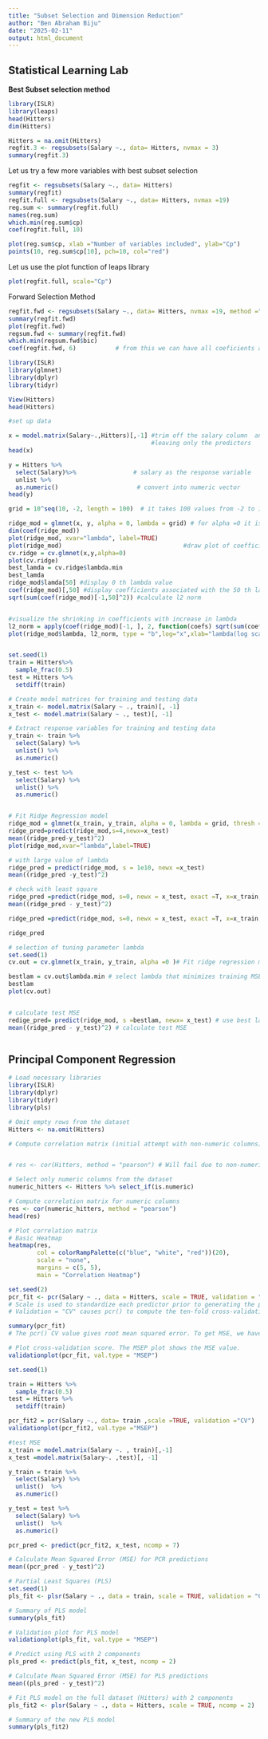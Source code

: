 ```yaml
---
title: "Subset Selection and Dimension Reduction"
author: "Ben Abraham Biju"
date: "2025-02-11"
output: html_document
---
```


## Statistical Learning Lab
**Best Subset selection method**

```r
library(ISLR)
library(leaps)
head(Hitters)
dim(Hitters)

Hitters = na.omit(Hitters)
regfit.3 <- regsubsets(Salary ~., data= Hitters, nvmax = 3)
summary(regfit.3)
```

Let us try a few more variables with best subset selection

```r
regfit <- regsubsets(Salary ~., data= Hitters)
summary(regfit)
regfit.full <- regsubsets(Salary ~., data= Hitters, nvmax =19)
reg.sum <- summary(regfit.full)
names(reg.sum)
which.min(reg.sum$cp)
coef(regfit.full, 10)

```
```r
plot(reg.sum$cp, xlab ="Number of variables included", ylab="Cp")
points(10, reg.sum$cp[10], pch=10, col="red")
```

Let us use the plot function of leaps library
```r
plot(regfit.full, scale="Cp")
```

Forward Selection Method

```r
regfit.fwd <- regsubsets(Salary ~., data= Hitters, nvmax =19, method ="forward")
summary(regfit.fwd)
plot(regfit.fwd)
regsum.fwd <- summary(regfit.fwd)
which.min(regsum.fwd$bic)
coef(regfit.fwd, 6)           # from this we can have all coeficients and can check the deviance between 10 variables and 6 variables model to choose which one is the best

```


```r
library(ISLR)
library(glmnet)
library(dplyr)
library(tidyr)

View(Hitters)
head(Hitters)

#set up data

x = model.matrix(Salary~.,Hitters)[,-1] #trim off the salary column  and model.matrix is used to convert dataframe into matrix (design matrix)
                                        #leaving only the predictors
head(x)

y = Hitters %>%
  select(Salary)%>%                # salary as the response variable
  unlist %>%
  as.numeric()                      # convert into numeric vector
head(y)  

grid = 10^seq(10, -2, length = 100)  # it takes 100 values from -2 to 10 and stored in grid variable which is use fro lambda

ridge_mod = glmnet(x, y, alpha = 0, lambda = grid) # for alpha =0 it is ridge regression
dim(coef(ridge_mod))
plot(ridge_mod, xvar="lambda", label=TRUE)
plot(ridge_mod)                                  #draw plot of coefficients
cv.ridge = cv.glmnet(x,y,alpha=0)
plot(cv.ridge)
best_lamda = cv.ridge$lambda.min
best_lamda
ridge_mod$lamda[50] #display 0 th lambda value
coef(ridge_mod)[,50] #display coefficients associated with the 50 th lambda value.
sqrt(sum(coef(ridge_mod)[-1,50]^2)) #calculate l2 norm


#visualize the shrinking in coefficients with increase in lambda
l2_norm = apply(coef(ridge_mod)[-1, ], 2, function(coefs) sqrt(sum(coefs^2)))
plot(ridge_mod$lambda, l2_norm, type = "b",log="x",xlab="lambda(log scale)",ylab="L2 Norm of Coefficients")


set.seed(1)
train = Hitters%>%
  sample_frac(0.5)
test = Hitters %>%
  setdiff(train)

# Create model matrices for training and testing data
x_train <- model.matrix(Salary ~ ., train)[, -1]
x_test <- model.matrix(Salary ~ ., test)[, -1]

# Extract response variables for training and testing data
y_train <- train %>%
  select(Salary) %>%
  unlist() %>%
  as.numeric()

y_test <- test %>%
  select(Salary) %>%
  unlist() %>%
  as.numeric()


# Fit Ridge Regression model
ridge_mod = glmnet(x_train, y_train, alpha = 0, lambda = grid, thresh = 1e-12)
ridge_pred=predict(ridge_mod,s=4,newx=x_test)
mean((ridge_pred-y_test)^2)
plot(ridge_mod,xvar="lambda",label=TRUE)

# with large value of lambda
ridge_pred = predict(ridge_mod, s = 1e10, newx =x_test)
mean((ridge_pred -y_test)^2)

# check with least square
ridge_pred =predict(ridge_mod, s=0, newx = x_test, exact =T, x=x_train, y=y_train)
mean((ridge_pred - y_test)^2)

ridge_pred =predict(ridge_mod, s=0, newx = x_test, exact =T, x=x_train, y=y_train)[1]

ridge_pred

# selection of tuning parameter lambda
set.seed(1)
cv.out = cv.glmnet(x_train, y_train, alpha =0 )# Fit ridge regression model on training data

bestlam = cv.out$lambda.min # select lambda that minimizes training MSE
bestlam
plot(cv.out)


# calculate test MSE
redige_pred= predict(ridge_mod, s =bestlam, newx= x_test) # use best lambda to predict test data
mean((ridge_pred - y_test)^2) # calculate test MSE



```


## Principal Component Regression

```r
# Load necessary libraries
library(ISLR)
library(dplyr)
library(tidyr)
library(pls)

# Omit empty rows from the dataset
Hitters <- na.omit(Hitters)

# Compute correlation matrix (initial attempt with non-numeric columns)


# res <- cor(Hitters, method = "pearson") # Will fail due to non-numeric columns

# Select only numeric columns from the dataset
numeric_hitters <- Hitters %>% select_if(is.numeric)

# Compute correlation matrix for numeric columns
res <- cor(numeric_hitters, method = "pearson")
head(res)

# Plot correlation matrix
# Basic Heatmap
heatmap(res,
        col = colorRampPalette(c("blue", "white", "red"))(20),
        scale = "none",
        margins = c(5, 5),
        main = "Correlation Heatmap")

set.seed(2)
pcr_fit <- pcr(Salary ~ ., data = Hitters, scale = TRUE, validation = "CV")
# Scale is used to standardize each predictor prior to generating the principal components.
# Validation = "CV" causes pcr() to compute the ten-fold cross-validation error.

summary(pcr_fit)
# The pcr() CV value gives root mean squared error. To get MSE, we have to square the value.

# Plot cross-validation score. The MSEP plot shows the MSE value.
validationplot(pcr_fit, val.type = "MSEP")

set.seed(1)

train = Hitters %>%
  sample_frac(0.5)
test = Hitters %>%
  setdiff(train)

pcr_fit2 = pcr(Salary ~., data= train ,scale =TRUE, validation ="CV")
validationplot(pcr_fit2, val.type ="MSEP")

#test MSE
x_train = model.matrix(Salary ~. , train)[,-1]
x_test =model.matrix(Salary~. ,test)[, -1]

y_train = train %>%
  select(Salary) %>%
  unlist()  %>%
  as.numeric()

y_test = test %>%
  select(Salary) %>%
  unlist()  %>%
  as.numeric()

pcr_pred <- predict(pcr_fit2, x_test, ncomp = 7)

# Calculate Mean Squared Error (MSE) for PCR predictions
mean((pcr_pred - y_test)^2)

# Partial Least Squares (PLS)
set.seed(1)
pls_fit <- plsr(Salary ~ ., data = train, scale = TRUE, validation = "CV")

# Summary of PLS model
summary(pls_fit)

# Validation plot for PLS model
validationplot(pls_fit, val.type = "MSEP")

# Predict using PLS with 2 components
pls_pred <- predict(pls_fit, x_test, ncomp = 2)

# Calculate Mean Squared Error (MSE) for PLS predictions
mean((pls_pred - y_test)^2)

# Fit PLS model on the full dataset (Hitters) with 2 components
pls_fit2 <- plsr(Salary ~ ., data = Hitters, scale = TRUE, ncomp = 2)

# Summary of the new PLS model
summary(pls_fit2)


```

